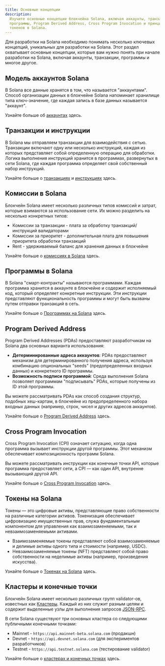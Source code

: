 ```yaml
---
title: Основные концепции
description:
  Изучите основные концепции блокчейна Solana, включая аккаунты, транзакции,
  программы, Program Derived Address, Cross Program Invocation и принципы работы
  токенов в Solana.
---
```


Для разработки на Solana необходимо понимать несколько ключевых концепций,
уникальных для разработки на Solana. Этот раздел охватывает основные концепции,
которые вам нужно понять при начале разработки на Solana, включая аккаунты,
транзакции, программы и многое другое.

## Модель аккаунтов Solana

В Solana все данные хранятся в том, что называется "аккаунтами". Способ
организации данных в блокчейне Solana напоминает хранилище типа ключ-значение,
где каждая запись в базе данных называется "аккаунт".

Узнайте больше об [аккаунтах](/docs/core/accounts) здесь.

## Транзакции и инструкции

В Solana мы отправляем транзакции для взаимодействия с сетью. Транзакции
включают одну или несколько инструкций, каждая из которых представляет собой
определенную операцию для обработки. Логика выполнения инструкций хранится в
программах, развернутых в сети Solana, где каждая программа определяет свой
собственный набор инструкций.

Узнайте больше о [транзакциях](/docs/core/transactions) и
[инструкциях](/docs/core/transactions#instruction) здесь.

## Комиссии в Solana

Блокчейн Solana имеет несколько различных типов комиссий и затрат, которые
взимаются за использование сети. Их можно разделить на несколько конкретных
типов:

- Комиссии за транзакции - плата за обработку транзакций/инструкций валидаторами
- Комиссии за приоритет - дополнительная плата для повышения приоритета
  обработки транзакций
- Rent - удерживаемый баланс для хранения данных в блокчейне

Узнайте больше о [комиссиях в Solana](/docs/core/fees) здесь.

## Программы в Solana

В Solana "смарт-контракты" называются программами. Каждая программа хранится в
аккаунте в блокчейне и содержит исполняемый код, который определяет конкретные
инструкции. Эти инструкции представляют функциональность программы и могут быть
вызваны путем отправки транзакций в сеть.

Узнайте больше о [Программах на Solana](/docs/core/programs) здесь.

## Program Derived Address

Program Derived Addresses (PDAs) предоставляют разработчикам на Solana два
основных варианта использования:

- **Детерминированные адреса аккаунтов**: PDAs предоставляют механизм для
  детерминированного получения адреса, используя комбинацию опциональных "seeds"
  (предопределенных входных данных) и конкретного ID программы.
- **Возможность подписи программой**: Среда выполнения Solana позволяет
  программам "подписывать" PDAs, которые получены из ID этой программы.

Вы можете рассматривать PDAs как способ создания структур, подобных хеш-картам,
в блокчейне из предопределенного набора входных данных (например, строк, чисел и
других адресов аккаунтов).

Узнайте больше о [Program Derived Address](/docs/core/pda) здесь.

## Cross Program Invocation

Cross Program Invocation (CPI) означает ситуацию, когда одна программа вызывает
инструкции другой программы. Этот механизм обеспечивает композиционность
программ Solana.

Вы можете рассматривать инструкции как конечные точки API, которые программа
предоставляет сети, а CPI — как один API, внутренне вызывающий другой API.

Узнайте больше о [Cross Program Invocation](/docs/core/cpi) здесь.

## Токены на Solana

Токены — это цифровые активы, представляющие право собственности на различные
категории активов. Токенизация обеспечивает цифровизацию имущественных прав,
служа фундаментальным компонентом для управления как взаимозаменяемыми, так и
невзаимозаменяемыми активами.

- Взаимозаменяемые токены представляют собой взаимозаменяемые и делимые активы
  одного типа и стоимости (например, USDC).
- Невзаимозаменяемые токены (NFT) представляют собой право собственности на
  неделимые активы (например, произведения искусства).

Узнайте больше о [Токенах на Solana](/docs/core/tokens) здесь.

## Кластеры и конечные точки

Блокчейн Solana имеет несколько различных групп validator-ов, известных как
[Кластеры](/docs/references/clusters). Каждый из них служит разным целям и
содержит выделенные узлы для выполнения запросов [JSON-RPC](/docs/rpc/).

В сети Solana существуют три основных кластера со следующими публичными
конечными точками:

- Mainnet - `https://api.mainnet-beta.solana.com` (продакшн)
- Devnet - `https://api.devnet.solana.com` (для экспериментов разработчиков)
- Testnet - `https://api.testnet.solana.com` (тестирование validator)

Узнайте больше о [кластерах и конечных точках](/docs/references/clusters) здесь.
